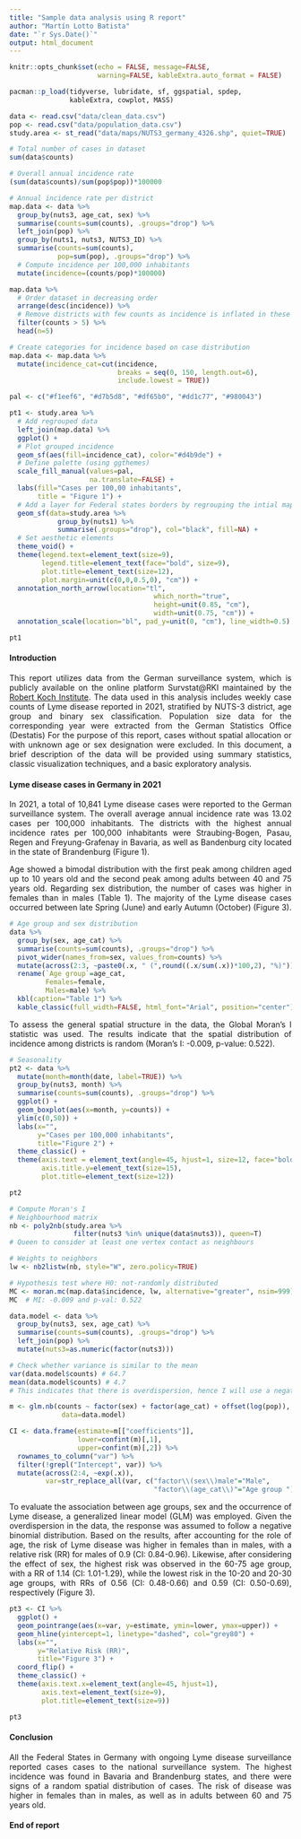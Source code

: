 ```yaml
---
title: "Sample data analysis using R report"
author: "Martín Lotto Batista"
date: "`r Sys.Date()`"
output: html_document
---
```


```r
knitr::opts_chunk$set(echo = FALSE, message=FALSE, 
                      warning=FALSE, kableExtra.auto_format = FALSE)
```

```r
pacman::p_load(tidyverse, lubridate, sf, ggspatial, spdep, 
               kableExtra, cowplot, MASS)

data <- read.csv("data/clean_data.csv")
pop <- read.csv("data/population_data.csv")
study.area <- st_read("data/maps/NUTS3_germany_4326.shp", quiet=TRUE)
```

<style>
  body {text-align: justify}
</style>

```r
# Total number of cases in dataset
sum(data$counts)

# Overall annual incidence rate
(sum(data$counts)/sum(pop$pop))*100000

# Annual incidence rate per district
map.data <- data %>% 
  group_by(nuts3, age_cat, sex) %>% 
  summarise(counts=sum(counts), .groups="drop") %>%
  left_join(pop) %>% 
  group_by(nuts1, nuts3, NUTS3_ID) %>% 
  summarise(counts=sum(counts),
            pop=sum(pop), .groups="drop") %>%
  # Compute incidence per 100,000 inhabitants
  mutate(incidence=(counts/pop)*100000) 

map.data %>% 
  # Order dataset in decreasing order
  arrange(desc(incidence)) %>% 
  # Remove districts with few counts as incidence is inflated in these contexts
  filter(counts > 5) %>% 
  head(n=5)
```

```r
# Create categories for incidence based on case distribution
map.data <- map.data %>% 
  mutate(incidence_cat=cut(incidence, 
                           breaks = seq(0, 150, length.out=6),
                           include.lowest = TRUE))

pal <- c("#f1eef6", "#d7b5d8", "#df65b0", "#dd1c77", "#980043")

pt1 <- study.area %>%
  # Add regrouped data
  left_join(map.data) %>% 
  ggplot() +
  # Plot grouped incidence
  geom_sf(aes(fill=incidence_cat), color="#d4b9de") +
  # Define palette (using ggthemes)
  scale_fill_manual(values=pal, 
                    na.translate=FALSE) +
  labs(fill="Cases per 100,00 inhabitants",
       title = "Figure 1") +
  # Add a layer for Federal states borders by regrouping the intial map
  geom_sf(data=study.area %>% 
            group_by(nuts1) %>% 
            summarise(.groups="drop"), col="black", fill=NA) +
  # Set aesthetic elements
  theme_void() +
  theme(legend.text=element_text(size=9),
        legend.title=element_text(face="bold", size=9),
        plot.title=element_text(size=12),
        plot.margin=unit(c(0,0,0.5,0), "cm")) +
  annotation_north_arrow(location="tl",
                                    which_north="true", 
                                    height=unit(0.85, "cm"), 
                                    width=unit(0.75, "cm")) +
  annotation_scale(location="bl", pad_y=unit(0, "cm"), line_width=0.5)

pt1
```

#### Introduction

This report utilizes data from the German surveillance system, which is publicly 
available on the online platform Survstat@RKI maintained by the [Robert
Koch Institute](https://survstat.rki.de/). The data used in this analysis includes 
weekly case counts of Lyme disease reported in 2021, stratified
by NUTS-3 district, age group and binary sex classification. Population size data 
for the corresponding year were extracted from the German Statistics Office (Destatis) 
For the purpose of this report, cases without spatial allocation or with unknown 
age or sex designation were excluded. In this document, a brief description of the
data will be provided using summary statistics, classic visualization techniques, 
and a basic exploratory analysis.

#### Lyme disease cases in Germany in 2021

In 2021, a total of 10,841 Lyme disease cases were reported to the German surveillance
system. The overall average annual incidence rate was 13.02 cases per 100,000 inhabitants. 
The districts with the highest annual incidence rates per 100,000 inhabitants were 
Straubing-Bogen, Pasau, Regen and Freyung-Grafenay in Bavaria, as well as Bandenburg city 
located in the state of Brandenburg (Figure 1).

Age showed a bimodal distribution with the first peak among children aged up to 10 years
old and the second peak among adults between 40 and 75 years old. Regarding sex 
distribution, the number of cases was higher in females than in males (Table 1). 
The majority of the Lyme disease cases occurred between late Spring (June) and 
early Autumn (October) (Figure 3). 

```r
# Age group and sex distribution
data %>% 
  group_by(sex, age_cat) %>% 
  summarise(counts=sum(counts), .groups="drop") %>%
  pivot_wider(names_from=sex, values_from=counts) %>% 
  mutate(across(2:3, ~paste0(.x, " (",round((.x/sum(.x))*100,2), "%)"))) %>% 
  rename(`Age group`=age_cat,
         Females=female,
         Males=male) %>% 
  kbl(caption="Table 1") %>%
  kable_classic(full_width=FALSE, html_font="Arial", position="center")
```

To assess the general spatial structure in the data, the Global Moran's I statistic 
was used. The results indicate that the spatial distribution of incidence among 
districts is random (Moran's I: -0.009, p-value: 0.522).

```r
# Seasonality
pt2 <- data %>% 
  mutate(month=month(date, label=TRUE)) %>% 
  group_by(nuts3, month) %>% 
  summarise(counts=sum(counts), .groups="drop") %>%
  ggplot() +
  geom_boxplot(aes(x=month, y=counts)) +
  ylim(c(0,50)) +
  labs(x="", 
       y="Cases per 100,000 inhabitants",
       title="Figure 2") +
  theme_classic() +
  theme(axis.text = element_text(angle=45, hjust=1, size=12, face="bold"),
        axis.title.y=element_text(size=15),
        plot.title=element_text(size=12))

pt2
```

```r
# Compute Moran's I
# Neighbourhood matrix
nb <- poly2nb(study.area %>% 
                filter(nuts3 %in% unique(data$nuts3)), queen=T) 
# Queen to consider at least one vertex contact as neighbours

# Weights to neighbors
lw <- nb2listw(nb, style="W", zero.policy=TRUE)

# Hypothesis test where H0: not-randomly distributed
MC <- moran.mc(map.data$incidence, lw, alternative="greater", nsim=999)
MC  # MI: -0.009 and p-val: 0.522
```

```r
data.model <- data %>% 
  group_by(nuts3, sex, age_cat) %>% 
  summarise(counts=sum(counts), .groups="drop") %>% 
  left_join(pop) %>% 
  mutate(nuts3=as.numeric(factor(nuts3)))

# Check whether variance is similar to the mean
var(data.model$counts) # 64.7
mean(data.model$counts) # 4.7
# This indicates that there is overdispersion, hence I will use a negative binomial distribution

m <- glm.nb(counts ~ factor(sex) + factor(age_cat) + offset(log(pop)),
             data=data.model)

CI <- data.frame(estimate=m[["coefficients"]],
                 lower=confint(m)[,1],
                 upper=confint(m)[,2]) %>% 
  rownames_to_column("var") %>% 
  filter(!grepl("Intercept", var)) %>% 
  mutate(across(2:4, ~exp(.x)),
         var=str_replace_all(var, c("factor\\(sex\\)male"="Male",
                                    "factor\\(age_cat\\)"="Age group ")))
```

To evaluate the association between age groups, sex and the occurrence of Lyme
disease, a generalized linear model (GLM) was employed. Given the overdispersion
in the data, the response was assumed to follow a negative binomial distribution. 
Based on the results, after accounting for the role of age, the risk of Lyme disease
was higher in females than in males, with a relative risk (RR) for males of 0.9 
(CI: 0.84-0.96). Likewise, after considering the effect of sex, the highest risk 
was observed in the 60-75 age group, with a RR of 1.14 (CI: 1.01-1.29), while the 
lowest risk in the 10-20 and 20-30 age groups, with RRs of 0.56 (CI: 0.48-0.66) 
and 0.59 (CI: 0.50-0.69), respectively (Figure 3).

```r
pt3 <- CI %>% 
  ggplot() +
  geom_pointrange(aes(x=var, y=estimate, ymin=lower, ymax=upper)) +
  geom_hline(yintercept=1, linetype="dashed", col="grey80") +
  labs(x="", 
       y="Relative Risk (RR)",
       title="Figure 3") +
  coord_flip() +
  theme_classic() +
  theme(axis.text.x=element_text(angle=45, hjust=1),
        axis.text=element_text(size=9),
        plot.title=element_text(size=9))

pt3
```

#### Conclusion
All the Federal States in Germany with ongoing Lyme disease surveillance reported 
cases cases to the national surveillance system. The highest incidence was found in 
Bavaria and Brandenburg states, and there were signs of a random spatial distribution 
of cases. The risk of disease was higher in females than in males, as well as in 
adults between 60 and 75 years old.

#### End of report
